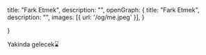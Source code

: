   title: "Fark Etmek",
  description: "",
  openGraph: {
    title: "Fark Etmek",
    description: "",
    images: [{ url: '/og/me.jpeg' }],
  }

}

Yakinda gelecek⌛️
